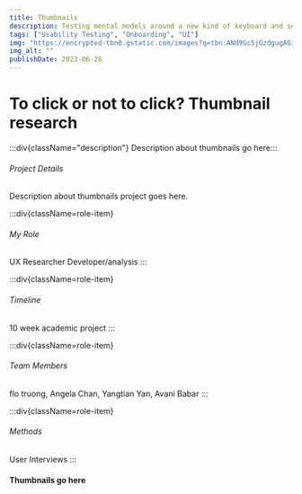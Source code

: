 ```yaml
---
title: Thumbnails
description: Testing mental models around a new kind of keyboard and search interface
tags: ["Usability Testing", "Onboarding", "UI"]
img: "https://encrypted-tbn0.gstatic.com/images?q=tbn:ANd9GcSjGzdgugAGiD6iO8_mmcyaZchDseFR-LrJHg&s"
img_alt: ""
publishDate: 2023-06-28
---
```


<FullWidthSection>

# To click or not to click? Thumbnail research 
:::div{className="description"}
Description about thumbnails go here:::


###### Project Details
Description about thumbnails project goes here. 
<div class='roles'>

:::div{className=role-item}
###### My Role
UX Researcher
Developer/analysis 
:::

:::div{className=role-item}
###### Timeline
10 week academic project
:::

:::div{className=role-item}
###### Team Members
flo truong, 
Angela Chan, Yangtian Yan, Avani Babar
:::


:::div{className=role-item}
###### Methods
User Interviews
:::
</div>
</FullWidthSection>

#### Thumbnails go here 
